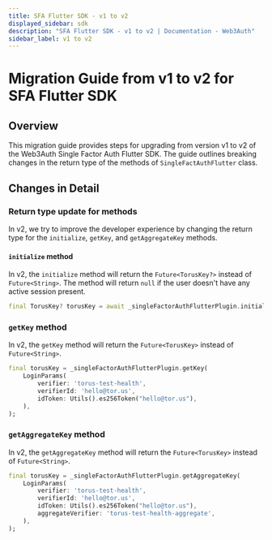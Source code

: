 ```yaml
---
title: SFA Flutter SDK - v1 to v2
displayed_sidebar: sdk
description: "SFA Flutter SDK - v1 to v2 | Documentation - Web3Auth"
sidebar_label: v1 to v2
---
```


# Migration Guide from v1 to v2 for SFA Flutter SDK

## Overview

This migration guide provides steps for upgrading from version v1 to v2 of the Web3Auth Single
Factor Auth Flutter SDK. The guide outlines breaking changes in the return type of the methods of
`SingleFactAuthFlutter` class.

## Changes in Detail

### Return type update for methods

In v2, we try to improve the developer experience by changing the return type for the `initialize`,
`getKey`, and `getAggregateKey` methods.

#### `initialize` method

In v2, the `initialize` method will return the `Future<TorusKey?>` instead of `Future<String>`. The
method will return `null` if the user doesn't have any active session present.

```dart
final TorusKey? torusKey = await _singleFactorAuthFlutterPlugin.initialize();
```

### `getKey` method

In v2, the `getKey` method will return the `Future<TorusKey>` instead of `Future<String>`.

```dart
final torusKey = _singleFactorAuthFlutterPlugin.getKey(
    LoginParams(
        verifier: 'torus-test-health',
        verifierId: 'hello@tor.us',
        idToken: Utils().es256Token("hello@tor.us"),
    ),
);
```

### `getAggregateKey` method

In v2, the `getAggregateKey` method will return the `Future<TorusKey>` instead of `Future<String>`.

```dart
final torusKey = _singleFactorAuthFlutterPlugin.getAggregateKey(
    LoginParams(
        verifier: 'torus-test-health',
        verifierId: 'hello@tor.us',
        idToken: Utils().es256Token("hello@tor.us"),
        aggregateVerifier: 'torus-test-health-aggregate',
    ),
);
```

